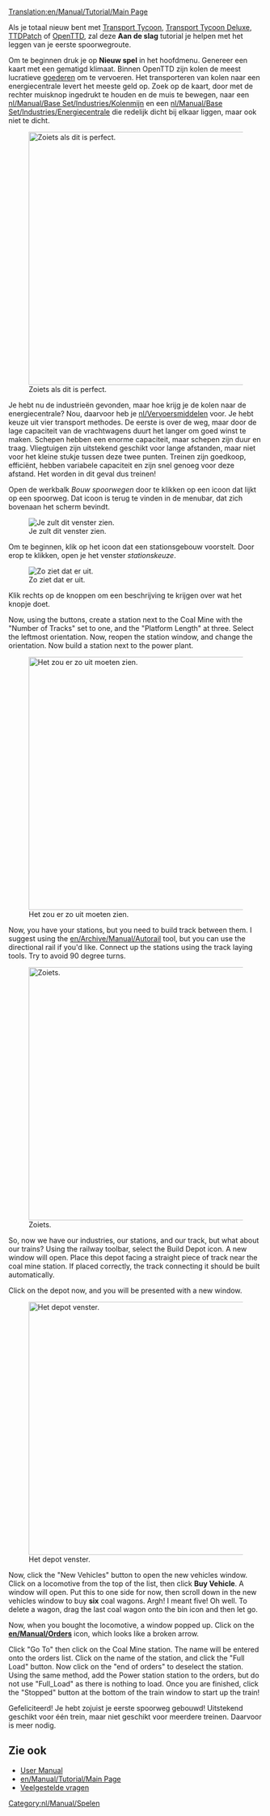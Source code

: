 [[Translation:en/Manual/Tutorial/Main Page]]
{{en/Translation|origin= en/Manual/Tutorial/Main Page
|from  = en
|to    = nl
|Percentage =20
}}
{{nl/Manual/Tutorial/Tutorial}}

Als je totaal nieuw bent met [[nl/Manual/Main Page|Transport Tycoon]], [[nl/Transport Tycoon Deluxe|Transport Tycoon Deluxe]], [[nl/Archive/OpenTTD/TTDPatch|TTDPatch]] of [[nl/Manual/Main Page|OpenTTD]], zal deze '''Aan de slag''' tutorial je helpen met het leggen van je eerste spoorwegroute.

Om te beginnen druk je op '''Nieuw spel''' in het hoofdmenu. Genereer een kaart met een gematigd klimaat. Binnen OpenTTD zijn kolen de meest lucratieve [[en/Manual/Cargo|goederen]] om te vervoeren. Het transporteren van kolen naar een energiecentrale levert het meeste geld op. Zoek op de kaart, door met de rechter muisknop ingedrukt te houden en de muis te bewegen, naar een [[nl/Manual/Base Set/Industries/Kolenmijn]] en een [[nl/Manual/Base Set/Industries/Energiecentrale]] die redelijk dicht bij elkaar liggen, maar ook niet te dicht.

[[File:en/Manual/Tutorial/Tutorial1.png|thumb|500px|center|Zoiets als dit is perfect.]]

Je hebt nu de industrieën gevonden, maar hoe krijg je de kolen naar de energiecentrale? Nou, daarvoor heb je [[nl/Vervoersmiddelen]] voor. Je hebt keuze uit vier transport methodes. De eerste is over de weg, maar door de lage capaciteit van de vrachtwagens duurt het langer om goed winst te maken. Schepen hebben een enorme capaciteit, maar schepen zijn duur en traag. Vliegtuigen zijn uitstekend geschikt voor lange afstanden, maar niet voor het kleine stukje tussen deze twee punten. Treinen zijn goedkoop, efficiënt, hebben variabele capaciteit en zijn snel genoeg voor deze afstand. Het worden in dit geval dus treinen!

Open de werkbalk ''Bouw spoorwegen'' door te klikken op een icoon dat lijkt op een spoorweg. Dat icoon is terug te vinden in de menubar, dat zich bovenaan het scherm bevindt.

[[File:nl/Manual/Bouw spoorwegen.png|center|Je zult dit venster zien.]]

Om te beginnen, klik op het icoon dat een stationsgebouw voorstelt. Door erop te klikken, open je het venster ''stationskeuze''.

[[File:nl/Manual/Stationgui.png|center|frame|Zo ziet dat er uit.]]

Klik rechts op de knoppen om een beschrijving te krijgen over wat het knopje doet.

Now, using the buttons, create a station next to the Coal Mine with the "Number of Tracks" set to one, and the "Platform Length" at three. Select the leftmost orientation. Now, reopen the station window, and change the orientation. Now build a station next to the power plant.

[[File:en/Manual/Tutorial/Tutorial2.png|thumb|500px|center|Het zou er zo uit moeten zien.]]

Now, you have your stations, but you need to build track between them. I suggest using the [[en/Archive/Manual/Autorail]] tool, but you can use the directional rail if you'd like. Connect up the stations using the track laying tools. Try to avoid 90 degree turns.

[[File:en/Manual/Tutorial/Tutorial3.png|thumb|500px|center|Zoiets.]]

So, now we have our industries, our stations, and our track, but what about our trains? Using the railway toolbar, select the Build Depot icon. A new window will open. Place this depot facing a straight piece of track near the coal mine station. If placed correctly, the track connecting it should be built automatically.

Click on the depot now, and you will be presented with a new window.

[[File:nl/Manual/Tutorial/Tutorial4.png|thumb|500px|center|Het depot venster.]]

Now, click the "New Vehicles" button to open the new vehicles window. Click on a locomotive from the top of the list, then click '''Buy Vehicle'''. A window will open. Put this to one side for now, then scroll down in the new vehicles window to buy '''six''' coal wagons. Argh! I meant five! Oh well. To delete a wagon, drag the last coal wagon onto the bin icon and then let go. 

Now, when you bought the locomotive, a window popped up. Click on the '''[[en/Manual/Orders]]''' icon, which looks like a broken arrow.

Click "Go To" then click on the Coal Mine station. The name will be entered onto the orders list. Click on the name of the station, and click the "Full Load" button. Now click on the "end of orders" to deselect the station. Using the same method, add the Power station station to the orders, but do not use "Full_Load" as there is nothing to load. Once you are finished, click the "Stopped" button at the bottom of the train window to start up the train!

Gefeliciteerd! Je hebt zojuist je eerste spoorweg gebouwd! Uitstekend geschikt voor één trein, maar niet geschikt voor meerdere treinen. Daarvoor is meer nodig.

==Zie ook==
*[[en/Manual/Main Page|User Manual]]
*[[en/Manual/Tutorial/Main Page]]
*[[nl/Archive/Community/Veelgestelde vragen|Veelgestelde vragen]]

[[Category:nl/Manual/Spelen]]
